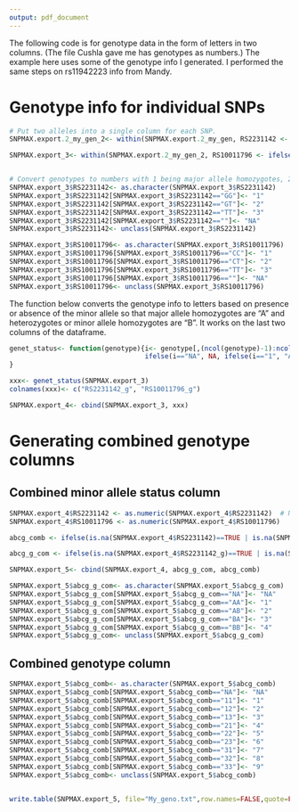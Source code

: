 ```yaml
---
output: pdf_document
---
```

The following code is for genotype data in the form of letters in two columns. (The file Cushla gave me has genotypes as numbers.)  The example here uses some of the genotype info I generated. I performed the same steps on rs11942223 info from Mandy.

# Genotype info for individual SNPs
```R
# Put two alleles into a single column for each SNP.
SNPMAX.export.2_my_gen_2<- within(SNPMAX.export.2_my_gen, RS2231142 <- ifelse(is.na(RS2231142_1)==TRUE | is.na(RS2231142_2)==TRUE, NA,  paste(RS2231142_1, RS2231142_2, sep='')))

SNPMAX.export_3<- within(SNPMAX.export.2_my_gen_2, RS10011796 <- ifelse(is.na(RS10011796_1)==TRUE | is.na(RS10011796_2)==TRUE, NA,  paste(RS10011796_1, RS10011796_2, sep='')))


# Convert genotypes to numbers with 1 being major allele homozygotes, 2 being heterozygotes, and 3 being minor allele homozygotes
SNPMAX.export_3$RS2231142<- as.character(SNPMAX.export_3$RS2231142)
SNPMAX.export_3$RS2231142[SNPMAX.export_3$RS2231142=="GG"]<- "1"
SNPMAX.export_3$RS2231142[SNPMAX.export_3$RS2231142=="GT"]<- "2"
SNPMAX.export_3$RS2231142[SNPMAX.export_3$RS2231142=="TT"]<- "3"
SNPMAX.export_3$RS2231142[SNPMAX.export_3$RS2231142==""]<- "NA"
SNPMAX.export_3$RS2231142<- unclass(SNPMAX.export_3$RS2231142)

SNPMAX.export_3$RS10011796<- as.character(SNPMAX.export_3$RS10011796)
SNPMAX.export_3$RS10011796[SNPMAX.export_3$RS10011796=="CC"]<- "1"
SNPMAX.export_3$RS10011796[SNPMAX.export_3$RS10011796=="CT"]<- "2"
SNPMAX.export_3$RS10011796[SNPMAX.export_3$RS10011796=="TT"]<- "3"
SNPMAX.export_3$RS10011796[SNPMAX.export_3$RS10011796==""]<- "NA"
SNPMAX.export_3$RS10011796<- unclass(SNPMAX.export_3$RS10011796)
```



The function below converts the genotype info to letters based on presence or absence of the minor allele so that major allele homozygotes are "A" and heterozygotes or minor allele homozygotes are "B". It works on the last two columns of the dataframe.
```R
genet_status<- function(genotype){i<- genotype[,(ncol(genotype)-1):ncol(genotype)]
                                  ifelse(i=="NA", NA, ifelse(i=="1", "A", "B"))
}

xxx<- genet_status(SNPMAX.export_3)  
colnames(xxx)<- c("RS2231142_g", "RS10011796_g") 

SNPMAX.export_4<- cbind(SNPMAX.export_3, xxx)
```



# Generating combined genotype columns

## Combined minor allele status column
```R
SNPMAX.export_4$RS2231142 <- as.numeric(SNPMAX.export_4$RS2231142)  # Need to do this for following step so that NAs are not characters (not sure why).
SNPMAX.export_4$RS10011796 <- as.numeric(SNPMAX.export_4$RS10011796)

abcg_comb <- ifelse(is.na(SNPMAX.export_4$RS2231142)==TRUE | is.na(SNPMAX.export_4$RS10011796)==TRUE, NA,  paste(SNPMAX.export_4$RS2231142, SNPMAX.export_4$RS10011796, sep=''))

abcg_g_com <- ifelse(is.na(SNPMAX.export_4$RS2231142_g)==TRUE | is.na(SNPMAX.export_4$RS10011796_g)==TRUE, NA,  paste(SNPMAX.export_4$RS2231142_g, SNPMAX.export_4$RS10011796_g, sep=''))

SNPMAX.export_5<- cbind(SNPMAX.export_4, abcg_g_com, abcg_comb)

SNPMAX.export_5$abcg_g_com<- as.character(SNPMAX.export_5$abcg_g_com)
SNPMAX.export_5$abcg_g_com[SNPMAX.export_5$abcg_g_com=="NA"]<- "NA"
SNPMAX.export_5$abcg_g_com[SNPMAX.export_5$abcg_g_com=="AA"]<- "1"
SNPMAX.export_5$abcg_g_com[SNPMAX.export_5$abcg_g_com=="AB"]<- "2"
SNPMAX.export_5$abcg_g_com[SNPMAX.export_5$abcg_g_com=="BA"]<- "3"
SNPMAX.export_5$abcg_g_com[SNPMAX.export_5$abcg_g_com=="BB"]<- "4"
SNPMAX.export_5$abcg_g_com<- unclass(SNPMAX.export_5$abcg_g_com)
```

## Combined genotype column
```R
SNPMAX.export_5$abcg_comb<- as.character(SNPMAX.export_5$abcg_comb)
SNPMAX.export_5$abcg_comb[SNPMAX.export_5$abcg_comb=="NA"]<- "NA"
SNPMAX.export_5$abcg_comb[SNPMAX.export_5$abcg_comb=="11"]<- "1"
SNPMAX.export_5$abcg_comb[SNPMAX.export_5$abcg_comb=="12"]<- "2"
SNPMAX.export_5$abcg_comb[SNPMAX.export_5$abcg_comb=="13"]<- "3"
SNPMAX.export_5$abcg_comb[SNPMAX.export_5$abcg_comb=="21"]<- "4"
SNPMAX.export_5$abcg_comb[SNPMAX.export_5$abcg_comb=="22"]<- "5"
SNPMAX.export_5$abcg_comb[SNPMAX.export_5$abcg_comb=="23"]<- "6"
SNPMAX.export_5$abcg_comb[SNPMAX.export_5$abcg_comb=="31"]<- "7"
SNPMAX.export_5$abcg_comb[SNPMAX.export_5$abcg_comb=="32"]<- "8"
SNPMAX.export_5$abcg_comb[SNPMAX.export_5$abcg_comb=="33"]<- "9"
SNPMAX.export_5$abcg_comb<- unclass(SNPMAX.export_5$abcg_comb)


write.table(SNPMAX.export_5, file="My_geno.txt",row.names=FALSE,quote=FALSE,sep="\t",na="NA")
```
